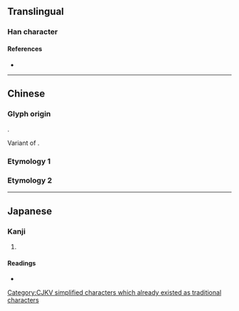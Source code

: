 {{also|構|搆}}
{{character info}}
==Translingual==
[[Category:CJKV simplified characters which already existed as traditional characters]]

===Han character===
{{Han char|rn=75|rad=木|as=04|sn=8|four=47920|canj=DPI,XDPI|ids=⿰木勾}}

====References====
* {{Han ref|kx=0514.210|dkj=14523|dj=0902.070|hdz=21174.010|uh=6784|ud=26500|bh=CCDB|bd=52443}}

----

==Chinese==
{{zh-forms}}

===Glyph origin===
{{Han etym}}
{{Han compound|木|勾|c1=s|c2=p|ls=psc}}.

Variant of {{och-l|構}}.

===Etymology 1===
{{zh-see|構|sv}}

===Etymology 2===
{{zh-see|枸|v}}

----

==Japanese==

===Kanji===
{{ja-kanji|grade=|rs=木04}}

# {{rfdef|ja|sort=木04}}

====Readings====
* {{ja-readings|on=こう|kun=かま-える, かま-う}}